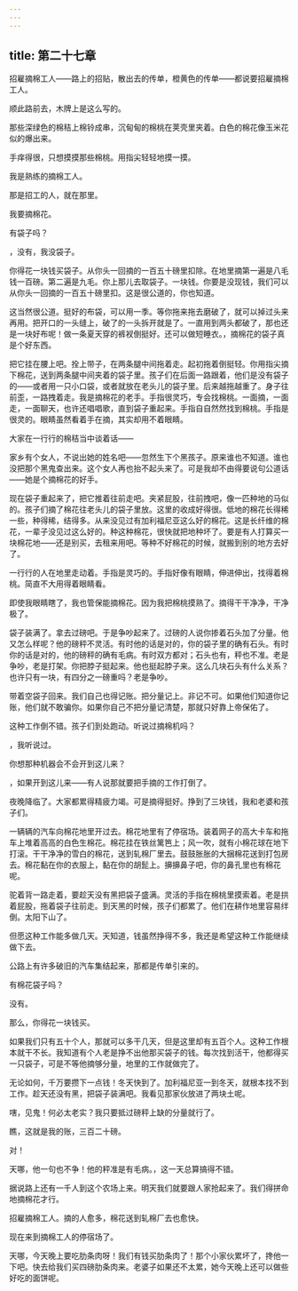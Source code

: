 ```yaml
---
---
---
```

title: 第二十七章
---




招雇摘棉工人——路上的招贴，散出去的传单，橙黄色的传单——都说要招雇摘棉工人。

顺此路前去，木牌上是这么写的。

那些深绿色的棉秸上棉铃成串，沉甸甸的棉桃在荚壳里夹着。白色的棉花像玉米花似的爆出来。

手痒得很，只想摸摸那些棉桃。用指尖轻轻地摸一摸。

我是熟练的摘棉工人。

那是招工的人，就在那里。

我要摘棉花。

有袋子吗？

，没有，我没袋子。

你得花一块钱买袋子。从你头一回摘的一百五十磅里扣除。在地里摘第一遍是八毛钱一百磅。第二遍是九毛。你上那儿去取袋子。一块钱。你要是没现钱，我们可以从你头一回摘的一百五十磅里扣。这是很公道的，你也知道。

这当然很公道。挺好的布袋，可以用一季。等你拖来拖去磨破了，就可以掉过头来再用。把开口的一头缝上，破了的一头拆开就是了。一直用到两头都破了，那也还是一块好布呢！做一条夏天穿的裤衩倒挺好。还可以做短睡衣。，摘棉花的袋子真是个好东西。

把它挂在腰上吧。拴上带子，在两条腿中间拖着走。起初拖着倒挺轻。你用指尖摘下棉花，送到两条腿中间夹着的袋子里。孩子们在后面一路跟着，他们是没有袋子的——或者用一只小口袋，或者就放在老头儿的袋子里。后来越拖越重了。身子往前歪，一路拽着走。我是摘棉花的老手。手指很灵巧，专会找棉桃。一面摘，一面走，一面聊天，也许还唱唱歌，直到袋子重起来。手指自自然然找到棉桃。手指是很灵的。眼睛虽然看着手在摘，其实却用不着眼睛。

大家在一行行的棉秸当中谈着话——

家乡有个女人，不说出她的姓名吧——忽然生下个黑孩子。原来谁也不知道。谁也没把那个黑鬼查出来。这个女人再也抬不起头来了。可是我却不由得要说句公道话——她是个摘棉花的好手。

现在袋子重起来了，把它推着往前走吧。夹紧屁股，往前拽吧，像一匹种地的马似的。孩子们摘了棉花往老头儿的袋子里放。这里的收成好得很。低地的棉花长得稀一些，种得稀，结得多。从来没见过有加利福尼亚这么好的棉花。这是长纤维的棉花，一辈子没见过这么好的。种这种棉花，很快就把地种坏了。要是有人打算买一块棉花地——还是别买，去租来用吧。等种不好棉花的时候，就搬到别的地方去好了。

一行行的人在地里走动着。手指是灵巧的。手指好像有眼睛，伸进伸出，找得着棉桃。简直不大用得着眼睛看。

即使我眼睛瞎了，我也管保能摘棉花。因为我把棉桃摸熟了。摘得干干净净，干净极了。

袋子装满了。拿去过磅吧。于是争吵起来了。过磅的人说你掺着石头加了分量。他又怎么样呢？他的磅秤不灵活。有时他的话是对的，你的袋子里的确有石头。有时你的话是对的，他的磅秤的确有毛病。有时双方都对；石头也有，秤也不准。老是争吵，老是打架。你把脖子挺起来。他也挺起脖子来。这么几块石头有什么关系？也许只有一块，有四分之一磅重吗？老是争吵。

带着空袋子回来。我们自己也得记账。把分量记上。非记不可。如果他们知道你记账，他们就不敢骗你。如果你自己不把分量记清楚，那就只好靠上帝保佑了。

这种工作倒不错。孩子们到处跑动。听说过摘棉机吗？

，我听说过。

你想那种机器会不会开到这儿来？

，如果开到这儿来——有人说那就要把手摘的工作打倒了。

夜晚降临了。大家都累得精疲力竭。可是摘得挺好。挣到了三块钱，我和老婆和孩子们。

一辆辆的汽车向棉花地里开过去。棉花地里有了停宿场。装着网子的高大卡车和拖车上堆着高高的白色生棉花。棉花挂在铁丝篱笆上；风一吹，就有小棉花球在地下打滚。干干净净的雪白的棉花，送到轧棉厂里去。鼓鼓胀胀的大捆棉花送到打包房去。棉花黏在你的衣服上，黏在你的胡髭上。擤擤鼻子吧，你的鼻孔里也有棉花呢。

驼着背一路走着，要趁天没有黑把袋子盛满。灵活的手指在棉桃里摸索着。老是拱着屁股，拖着袋子往前走。到天黑的时候，孩子们都累了。他们在耕作地里容易绊倒。太阳下山了。

但愿这种工作能多做几天。天知道，钱虽然挣得不多，我还是希望这种工作能继续做下去。

公路上有许多破旧的汽车集结起来，那都是传单引来的。

有棉花袋子吗？

没有。

那么，你得花一块钱买。

如果我们只有五十个人，那就可以多干几天，但是这里却有五百个人。这种工作根本就干不长。我知道有个人老是挣不出他那买袋子的钱。每次找到活干，他都得买一只袋子，可是不等他摘够分量，地里的工作就做完了。

无论如何，千万要攒下一点钱！冬天快到了。加利福尼亚一到冬天，就根本找不到工作。趁天还没有黑，把袋子装满吧。我看见那家伙放进了两块土呢。

嗐，见鬼！何必太老实？我只要抵过磅秤上缺的分量就行了。

瞧，这就是我的账，三百二十磅。

对！

天哪，他一句也不争！他的秤准是有毛病。，这一天总算搞得不错。

据说路上还有一千人到这个农场上来。明天我们就要跟人家抢起来了。我们得拼命地摘棉花才行。

招雇摘棉工人。摘的人愈多，棉花送到轧棉厂去也愈快。

现在来到摘棉工人的停宿场了。

天哪，今天晚上要吃肋条肉呀！我们有钱买肋条肉了！那个小家伙累坏了，搀他一下吧。快去给我们买四磅肋条肉来。老婆子如果还不太累，她今天晚上还可以做些好吃的面饼呢。